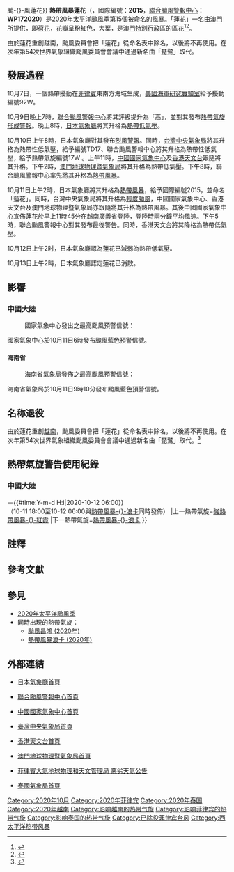 {{UTC+8}}
{{NoteTA
|G1=Weather
|G2=TyphoonNew
|G3=TyphoonOld
|G4=單位
|G5=地名
|G6=2020年太平洋颱風季
|skin=typhoon
}}
{{About|2020年的熱帶風暴蓮花|其他名為蓮花的熱帶氣旋|颱風蓮花{{!}}颱-{}-風蓮花}}
{{熱帶氣旋基礎資訊
|颱風名稱 = 熱帶風暴蓮花
|外文名稱 = Tropical Storm Linfa
|外文語言 = 英文
|十分鐘平均風速JMA = 40|JMA = knot
|十分鐘平均風速CWB = 18|CWB = m/s
|十分鐘平均風速KMA = 19|KMA = m/s
|十分鐘平均風速HKO = 75
|十分鐘平均風速SMG = 65
|十分鐘平均風速PAGASA = 
|十分鐘平均風速NCHMF = 65
|十分鐘平均風速TMD = 40|TMD = knot
|二分鐘平均風速 = 20|NMC = m/s
|一分鐘平均風速 = 40|SSHS = knot<!--JTWC-->
|代表圖像 = Linfa_2020-10-11_0600Z.jpg 
|代表圖像名稱 = 熱帶風暴蓮花登陆越南
|形成日期 = 2020年10月9日
|轉化日期 =
|消散日期 = 2020年10月13日
|最低氣壓 = 996<!--JMA-->
|瞬間最大陣風 = 110<!--JMA-->
|財產損失 = $7.67億（2020年[[美元|美元]]）
|死傷人數 = 137死，22失踪
|影響地區 = [[中國大陸|中國大陸]]（[[海南|海南]]）、[[越南|越南]]、[[柬埔寨|柬埔寨]]、[[寮國|寮國]]、[[泰國|泰國]]、[[緬甸|緬甸]]
|備註 = 
|颱風路徑圖 = Linfa 2020 track.png
|風季年份 = 2020
|風季位置 = 太平洋
}}
'''熱帶風暴蓮花'''（{{lang-en|'''Tropical Storm Linfa'''}}，國際編號：'''2015'''，[[聯合颱風警報中心|聯合颱風警報中心]]：'''WP172020'''）是[[2020年太平洋颱風季|2020年太平洋颱風季]]第15個被命名的風暴。「蓮花」一名由[[澳門|澳門]]所提供，即[[莲|荷花]]，[[花瓣|花瓣]]呈粉紅色，大葉，是[[澳門特別行政區|澳門特別行政區]]的區花<ref>{{cite web |url=https://www.hko.gov.hk/tc/informtc/sound/tc_pronunciation2020e.html#Macau |title=熱帶氣旋名稱的意義 |author=香港天文台 |accessdate=2020-08-17 |archive-date=2020-08-25 |archive-url=https://web.archive.org/web/20200825213345/https://www.hko.gov.hk/tc/informtc/sound/tc_pronunciation2020e.html#Macau |dead-url=no }}</ref><ref>{{cite web |url=http://cwb.gov.tw/V7/knowledge/encyclopedia/ty007.htm |title=颱風百問——颱風是怎麼命名？ |publisher=交通部中央氣象局 |accessdate=2014-12-15 |archiveurl=https://web.archive.org/web/20171104015435/https://www.cwb.gov.tw/V7/knowledge/encyclopedia/ty007.htm |archivedate=2017-11-04 }}</ref>。

由於蓮花重創越南，颱風委員會把「蓮花」從命名表中除名，以後將不再使用。在次年第54次世界氣象組織颱風委員會會議中通過新名由「琵鷺」取代。

==發展過程==
{{pts wikify}}
10月7日，一個熱帶擾動在[[菲律賓|菲律賓]]東南方海域生成，[[美國海軍研究實驗室|美國海軍研究實驗室]]給予擾動編號92W。

10月9日晚上7時，[[聯合颱風警報中心|聯合颱風警報中心]]將其評級提升為「高」，並對其發布[[熱帶氣旋形成警報|熱帶氣旋形成警報]]。晚上8時，[[日本氣象廳|日本氣象廳]]將其升格為[[熱帶低氣壓|熱帶低氣壓]]。

10月10日上午8時，日本氣象廳對其發布[[烈風警報|烈風警報]]。同時，[[台灣|台灣]][[中央氣象局|中央氣象局]]將其升格為熱帶性低氣壓，給予編號TD17、聯合颱風警報中心將其升格為熱帶性低氣壓，給予熱帶氣旋編號17W {{NoteTag|[[聯合颱風警報中心|聯合颱風警報中心]]會為所有於其責任範圍內被該部門評定為[[熱帶氣旋|熱帶氣旋]]的系統作出編號，由兩位數及一個英文字母組成。[[英文字母|英文字母]]表示該熱帶氣旋形成的區域，西北太平洋（包括[[南海|南海]]、[[東海|東海]]）以W表示；而兩位數字則指熱帶氣旋於當年在[[英文字母|英文字母]]所表示的區域內形成次序，換言之「17W」即指蓮花是年內第17個於西北太平洋區域內形成的熱帶氣旋。此編號系統每年重新開始。}}。上午11時，[[中國國家氣象中心|中國國家氣象中心]]及[[香港天文台|香港天文台]]跟隨將其升格。下午2時，[[澳門地球物理暨氣象局|澳門地球物理暨氣象局]]將其升格為熱帶低氣壓。下午8時，聯合颱風警報中心率先將其升格為[[熱帶風暴|熱帶風暴]]。

10月11日上午2時，日本氣象廳將其升格為[[熱帶風暴|熱帶風暴]]，給予國際編號2015，並命名「蓮花」{{NoteTag|[[日本氣象廳|日本氣象廳]]是[[世界氣象組織|世界氣象組織]]指定的西北太平洋[[區域專責氣象中心|區域專責氣象中心]]，負責該區域內（包括南海、東海）的熱帶氣旋正式編號與命名工作：每當該機構把一個熱帶低氣壓升為熱帶風暴時，該機構亦會依照在[[世界氣象組織|世界氣象組織]][[颱風委員會|颱風委員會]]上通過的名稱表作出命名，同時給予4位數字的國際編號。前兩位為當年公元紀年最後兩位數（20'''20'''），後兩位代表蓮花是當年被[[日本氣象廳|日本氣象廳]]第'''15'''個升為[[熱帶風暴|熱帶風暴]]的[[熱帶氣旋|熱帶氣旋]]}}。同時，台灣中央氣象局將其升格為[[輕度颱風|輕度颱風]]，中國國家氣象中心、香港天文台及澳門地球物理暨氣象局亦跟隨將其升格為熱帶風暴。其後中國國家氣象中心宣佈蓮花於早上11時45分在[[越南|越南]][[廣義省|廣義省]]登陸，登陸時兩分鐘平均風速{{convert|20|m/s|km/h}}。下午5時，聯合颱風警報中心對其發布最後警告。同時，香港天文台將其降格為熱帶低氣壓。

10月12日上午2时，日本氣象廳認為蓮花已減弱為熱帶低氣壓。

10月13日上午2時，日本氣象廳認定蓮花已消散。

==影響==
===中國大陸===
:國家氣象中心發出之最高颱風預警信號：{{CNTY|1}}
國家氣象中心於10月11日6時發布颱風藍色預警信號。
====海南省====
:海南省氣象局發佈之最高颱風預警信號：{{CNTY|1}}
海南省氣象局於10月11日9時10分發布颱風藍色預警信號。

== 名称退役 ==
由於蓮花重創[[越南|越南]]，颱風委員會把「蓮花」從命名表中除名，以後將不再使用。在次年第54次世界氣象組織颱風委員會會議中通過新名由「琵鷺」取代。<ref>{{cite web|url= https://www.news.gov.hk/chi/2022/04/20220428/20220428_113801_043.html |title=五熱帶氣旋改名|author=香港政府新聞網|accessdate=2022-04-28}}</ref>

==熱帶氣旋警告使用紀錄==
===中國大陸===
{{熱帶氣旋警告使用紀錄
|氣象台=[[国家气象中心|国家气象中心]]
|警告系統=[[气象灾害预警信号#台风|颱風預警信號]]
|熱帶氣旋警告={{CNTY|1}}
|使用時間={{#time:Y-m-d H:i|2020-10-11 06:00}}－{{#time:Y-m-d H:i|2020-10-12 06:00}}<br>（10-11 18:00至10-12 06:00與[[熱帶風暴浪卡_(2020年)|熱帶風暴-{}-浪卡]]同時發佈）
|上一熱帶氣旋=[[熱帶風暴紅霞_(2020年)|強熱帶風暴-{}-紅霞]]
|下一熱帶氣旋=[[熱帶風暴浪卡_(2020年)|熱帶風暴-{}-浪卡]]
}}

==註釋==
{{NoteFoot}}

==參考文獻==
{{reflist}}

==參見==
*[[2020年太平洋颱風季|2020年太平洋颱風季]]
*同時出現的熱帶氣旋：
**[[颱風昌鴻_(2020年)|颱風昌鴻 (2020年)]]
**[[熱帶風暴浪卡_(2020年)|熱帶風暴浪卡 (2020年)]]

==外部連結==
{{Portal phs}}
{{Commons category|Tropical Storm Linfa (2020)}}
*{{ja}}[http://www.jma.go.jp/ 日本氣象廳首頁] {{Wayback|url=http://www.jma.go.jp/ |date=20061107170045 }}
*{{en}}[https://www.metoc.navy.mil/jtwc/jtwc.html 聯合颱風警報中心首頁] {{Wayback|url=https://www.metoc.navy.mil/jtwc/jtwc.html |date=20200422170442 }}
*{{zh-cn}}[https://www.nmc.gov.cn/ 中國國家氣象中心首頁] {{Wayback|url=https://www.nmc.gov.cn/ |date=20180806105732 }}
*{{zh-tw}}[http://www.cwb.gov.tw/ 臺灣中央氣象局首頁] {{Wayback|url=http://www.cwb.gov.tw/ |date=20181025071210 }}
*{{zh-hk}}[http://www.hko.gov.hk/ 香港天文台首頁] {{Wayback|url=http://www.hko.gov.hk/ |date=20110224003313 }}
*{{zh-mo}}[http://www.smg.gov.mo/ 澳門地球物理暨氣象局首頁] {{Wayback|url=http://www.smg.gov.mo/ |date=20140517030343 }}
*{{en}}[http://bagong.pagasa.dost.gov.ph/tropical-cyclone/severe-weather-bulletin/2 菲律賓大氣地球物理和天文管理局 惡劣天氣公告] {{Wayback|url=http://bagong.pagasa.dost.gov.ph/tropical-cyclone/severe-weather-bulletin/2 |date=20200514074850 }}
*{{th}}[https://www.tmd.go.th/en/index.php 泰國氣象局首頁] {{Wayback|url=https://www.tmd.go.th/en/index.php |date=20200901070242 }}

{{2020年太平洋颱風季}}
[[Category:2020年10月|Category:2020年10月]]
[[Category:2020年菲律宾|Category:2020年菲律宾]]
[[Category:2020年泰国|Category:2020年泰国]]
[[Category:2020年越南|Category:2020年越南]]
[[Category:影响越南的热带气旋|Category:影响越南的热带气旋]]
[[Category:影响菲律宾的热带气旋|Category:影响菲律宾的热带气旋]]
[[Category:影响泰国的热带气旋|Category:影响泰国的热带气旋]]
[[Category:已除役菲律宾台风|Category:已除役菲律宾台风]]
[[Category:西太平洋热带风暴|Category:西太平洋热带风暴]]
{{退役太平洋颱風名稱}}